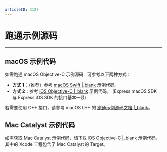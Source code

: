 ```yaml
---
articleID: 3127
---
```

# 跑通示例源码

---

## macOS 示例代码

如需跑通 macOS Objective-C 示例源码，可参考以下两种方式：
- **方式 1**：（推荐）参考 [macOS Swift \|_blank](#6814) 示例代码。
- **方式 2**：参考 [iOS Objective-C \|_blank](#3126) 示例代码。 (Express macOS SDK 与 Express iOS SDK 的接口基本一致)

<div class="mk-hint">

若需要使用 C++ 接口，请参考 macOS C++ 的 [跑通示例源码文档 \|_blank](#9972)。

</div>

## Mac Catalyst 示例代码

如需获取 Mac Catalyst 示例代码，请下载 [iOS Objective-C \|_blank](#3126) 示例代码，其中的 Xcode 工程包含了 Mac Catalyst 的 Target。

